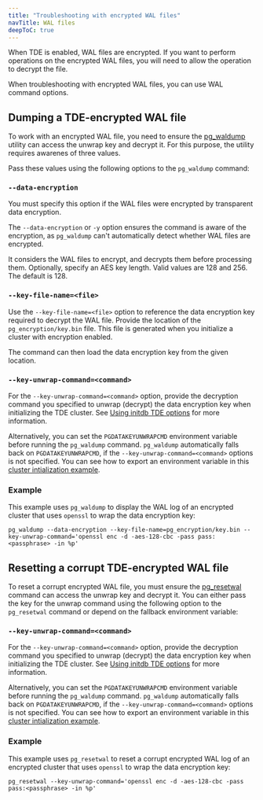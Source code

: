 ```yaml
---
title: "Troubleshooting with encrypted WAL files"
navTitle: WAL files
deepToC: true
---
```


When TDE is enabled, WAL files are encrypted. If you want to perform operations on the encrypted WAL files, you will need to allow the operation to decrypt the file. 

When troubleshooting with encrypted WAL files, you can use WAL command options. 

## Dumping a TDE-encrypted WAL file

To work with an encrypted WAL file, you need to ensure the [pg_waldump](https://www.postgresql.org/docs/15/pgwaldump.html) utility can access the unwrap key and decrypt it. For this purpose, the utility requires awarenes of three values.  

Pass these values using the following options to the `pg_waldump` command:

### `--data-encryption`

You must specify this option if the WAL files were encrypted by transparent data encryption.

The `--data-encryption` or `-y` option ensures the command is aware of the encryption, as `pg_waldump` can't automatically detect whether WAL files are encrypted.

It considers the WAL files to encrypt, and decrypts them before processing them. Optionally, specify an AES key length. Valid values are 128 and 256. The default is 128.

### `--key-file-name=<file>`

Use the `--key-file-name=<file>` option to reference the data encryption key required to decrypt the WAL file. Provide the location of the `pg_encryption/key.bin` file. This file is generated when you initialize a cluster with encryption enabled. 

The command can then load the data encryption key from the given location. 

### `--key-unwrap-command=<command>`

For the `--key-unwrap-command=<command>` option, provide the decryption command you specified to unwrap (decrypt) the data encryption key when initializing the TDE cluster. See [Using initdb TDE options](enabling_tde/#using-initdb-tde-options) for more information. 

Alternatively, you can set the `PGDATAKEYUNWRAPCMD` environment variable before running the `pg_waldump` command. `pg_waldump` automatically falls back on `PGDATAKEYUNWRAPCMD`, if the `--key-unwrap-command=<command>` options is not specified. You can see how to export an environment variable in this [cluster intialization example](enabling_tde/#example).

### Example

This example uses `pg_waldump` to display the WAL log of an encrypted cluster that uses `openssl` to wrap the data encryption key: 

```
pg_waldump --data-encryption --key-file-name=pg_encryption/key.bin --key-unwrap-command='openssl enc -d -aes-128-cbc -pass pass:<passphrase> -in %p'
```

## Resetting a corrupt TDE-encrypted WAL file

To reset a corrupt encrypted WAL file, you must ensure the [pg_resetwal](https://www.postgresql.org/docs/15/app-pgresetwal.html) command can access the unwrap key and decrypt it. You can either pass the key for the unwrap command using the following option to the `pg_resetwal` command or depend on the fallback environment variable:

### `--key-unwrap-command=<command>`

For the `--key-unwrap-command=<command>` option, provide the decryption command you specified to unwrap (decrypt) the data encryption key when initializing the TDE cluster. See [Using initdb TDE options](enabling_tde/#using-initdb-tde-options) for more information. 

Alternatively, you can set the `PGDATAKEYUNWRAPCMD` environment variable before running the `pg_waldump` command. `pg_waldump` automatically falls back on `PGDATAKEYUNWRAPCMD`, if the `--key-unwrap-command=<command>` options is not specified. You can see how to export an environment variable in this [cluster intialization example](enabling_tde/#example).

### Example

This example uses `pg_resetwal` to reset a corrupt encrypted WAL log of an encrypted cluster that uses `openssl` to wrap the data encryption key: 

```
pg_resetwal --key-unwrap-command='openssl enc -d -aes-128-cbc -pass pass:<passphrase> -in %p'
```